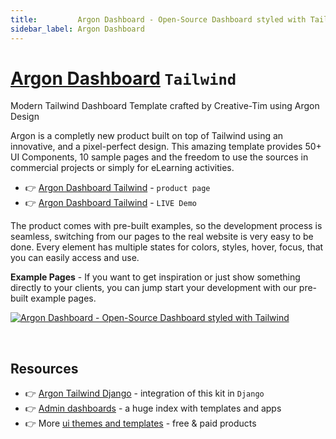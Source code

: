 ```yaml
---
title:         Argon Dashboard - Open-Source Dashboard styled with Tailwind
sidebar_label: Argon Dashboard
---
```


# [Argon Dashboard](https://www.creative-tim.com/product/argon-dashboard-tailwind?AFFILIATE=128200) `Tailwind`

<SubHeading>Modern Tailwind Dashboard Template crafted by Creative-Tim using Argon Design</SubHeading>

Argon is a completly new product built on top of Tailwind using an innovative, and a pixel-perfect design. 
This amazing template provides 50+ UI Components, 10 sample pages and the freedom to use the sources in commercial projects or simply for eLearning activities. 

- 👉 [Argon Dashboard Tailwind](https://www.creative-tim.com/product/argon-dashboard-tailwind?AFFILIATE=128200) - `product page`
- 👉 [Argon Dashboard Tailwind](https://demos.creative-tim.com/argon-dashboard-tailwind/pages/dashboard?AFFILIATE=128200) - `LIVE Demo`

The product comes with pre-built examples, so the development process is seamless, switching from our pages to the real website is very easy to be done. 
Every element has multiple states for colors, styles, hover, focus, that you can easily access and use.

**Example Pages** - If you want to get inspiration or just show something directly to your clients, you can jump start your development with our pre-built example pages.

[![Argon Dashboard - Open-Source Dashboard styled with Tailwind](https://user-images.githubusercontent.com/51070104/226629500-08932c8b-d5fd-439c-830b-eaaf15f0b22e.png)](https://docs.appseed.us/content/tailwind-css-template/argon-dashboard/)

<br />

## Resources

- 👉 [Argon Tailwind Django](https://github.com/app-generator/django-argon-dashboard-tailwind) - integration of this kit in `Django`
- 👉 [Admin dashboards](https://www.admin-dashboards.com/) - a huge index with templates and apps
- 👉 More [ui themes and templates](https://www.ui-themes.com/) - free & paid products
